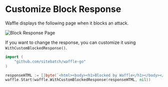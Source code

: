 # Customize Block Response

Waffle displays the following page when it blocks an attack.

![Block Response Page](./images/default-block-response.png)

If you want to change the response, you can customize it using `WithCustomBlockedResponse()`.

```go
import (
	"github.com/sitebatch/waffle-go"
)

responseHTML := []byte(`<html><body><h1>Blocked by Waffle</h1></body></html>`)
waffle.Start(waffle.WithCustomBlockedResponse(responseHTML, nil))
```